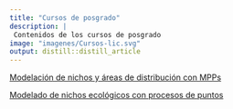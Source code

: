 ```yaml
---
title: "Cursos de posgrado"
description: |
 Contenidos de los cursos de posgrado
image: "imagenes/Cursos-lic.svg"
output: distill::distill_article
---
```


[Modelación de nichos y áreas de distribución con MPPs](https://gerardommc.github.io/Modelacion-nichos-distr-PPMs/)

[Modelado de nichos ecológicos con procesos de puntos](https://gerardommc.github.io/Curso-modelado-nichos/)